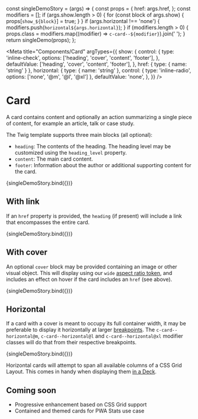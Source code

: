 const singleDemoStory = (args) => {
  const props = {
    href: args.href,
  };
  const modifiers = [];
  if (args.show.length > 0) {
    for (const block of args.show) {
      props[`show_${block}`] = true;
    }
  }
  if (args.horizontal !== 'none') {
    modifiers.push(`horizontal${args.horizontal}`);
  }
  if (modifiers.length > 0) {
    props.class = modifiers.map((modifier) => `c-card--${modifier}`).join(' ');
  }
  return singleDemo(props);
};

<Meta
  title="Components/Card"
  argTypes={{
    show: {
      control: {
        type: 'inline-check',
        options: ['heading', 'cover', 'content', 'footer'],
      },
      defaultValue: ['heading', 'cover', 'content', 'footer'],
    },
    href: { type: { name: 'string' } },
    horizontal: {
      type: { name: 'string' },
      control: { type: 'inline-radio', options: ['none', '@m', '@l', '@xl'] },
      defaultValue: 'none',
    },
  }}
/>

# Card

A card contains content and optionally an action summarizing a single piece of content, for example an article, talk or case study.

The Twig template supports three main blocks (all optional):

- `heading`: The contents of the heading. The heading level may be customized using the `heading_level` property.
- `content`: The main card content.
- `footer`: Information about the author or additional supporting content for the card.

<Canvas>
  <Story
    name="Content Blocks"
    args={{ show: ['heading', 'content', 'footer'] }}
  >
    {singleDemoStory.bind({})}
  </Story>
</Canvas>

## With link

If an `href` property is provided, the `heading` (if present) will include a link that encompasses the entire card.

<Canvas>
  <Story
    name="Link"
    args={{ href: '#', show: ['heading', 'content', 'footer'] }}
  >
    {singleDemoStory.bind({})}
  </Story>
</Canvas>

## With cover

An optional `cover` block may be provided containing an image or other visual object. This will display using our `wide` [aspect ratio token](/story/design-tokens-aspect-ratio--page), and includes an effect on hover if the card includes an `href` (see above).

<Canvas>
  <Story name="Cover Image" args={{ href: '#' }}>
    {singleDemoStory.bind({})}
  </Story>
</Canvas>

## Horizontal

If a card with a cover is meant to occupy its full container width, it may be preferable to display it horizontally at larger [breakpoints](/docs/design-tokens-breakpoint--page). The `c-card--horizontal@m`, `c-card--horizontal@l` and `c-card--horizontal@xl` modifier classes will do that from their respective breakpoints.

<Canvas>
  <Story name="Horizontal" args={{ href: '#', horizontal: '@m' }}>
    {singleDemoStory.bind({})}
  </Story>
</Canvas>

Horizontal cards will attempt to span all available columns of a CSS Grid Layout. This comes in handy when displaying them [in a Deck](/docs/objects-deck--horizontal-card#with-horizontal-cards).

## Coming soon

- Progressive enhancement based on CSS Grid support
- Contained and themed cards for PWA Stats use case
